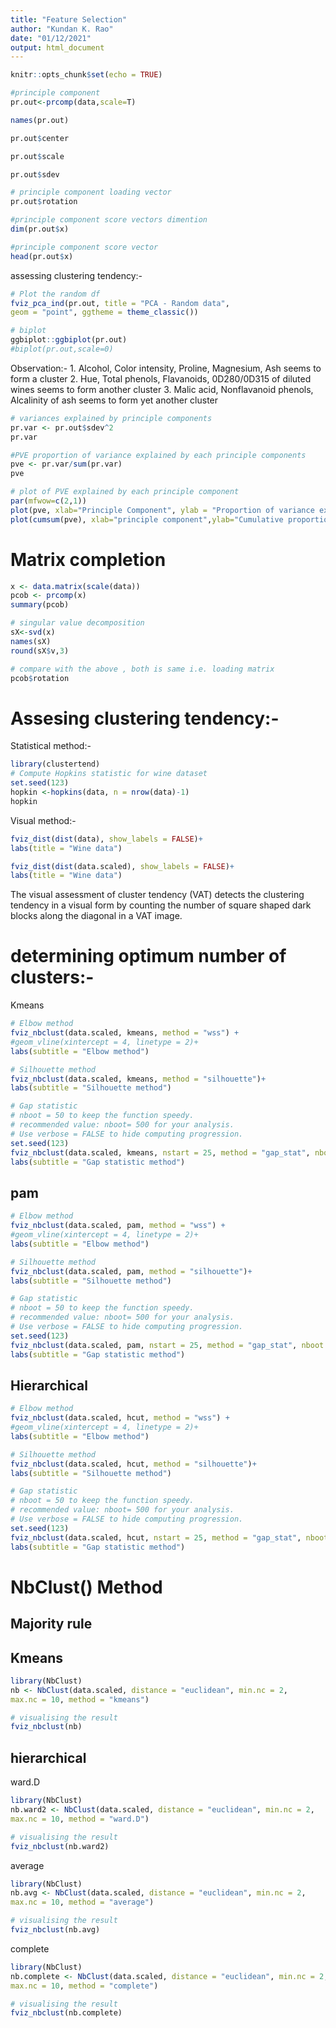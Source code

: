 ```yaml
---
title: "Feature Selection"
author: "Kundan K. Rao"
date: "01/12/2021"
output: html_document
---
```


```r
knitr::opts_chunk$set(echo = TRUE)
```

```r
#principle component
pr.out<-prcomp(data,scale=T)
```

```r
names(pr.out)
```

```r
pr.out$center
```

```r
pr.out$scale
```

```r
pr.out$sdev
```

```r
# principle component loading vector
pr.out$rotation
```

```r
#principle component score vectors dimention
dim(pr.out$x)
```

```r
#principle component score vector
head(pr.out$x)
```
assessing clustering tendency:-
```r
# Plot the random df
fviz_pca_ind(pr.out, title = "PCA - Random data",
geom = "point", ggtheme = theme_classic())
```



```r
# biplot
ggbiplot::ggbiplot(pr.out)
#biplot(pr.out,scale=0)
```
Observation:-
1. Alcohol, Color intensity, Proline, Magnesium, Ash seems to form a cluster
2. Hue, Total phenols, Flavanoids, 0D280/0D315 of diluted wines seems to form another cluster
3. Malic acid, Nonflavanoid phenols, Alcalinity of ash seems to form yet another cluster

```r
# variances explained by principle components
pr.var <- pr.out$sdev^2
pr.var
```


```r
#PVE proportion of variance explained by each principle components
pve <- pr.var/sum(pr.var)
pve
```

```r
# plot of PVE explained by each principle component
par(mfwow=c(2,1))
plot(pve, xlab="Principle Component", ylab = "Proportion of variance explained", ylim=c(0,1), type="b")
plot(cumsum(pve), xlab="principle component",ylab="Cumulative proportion of variance explained", ylim=c(0,1), type="b")
```
# Matrix completion

```r
x <- data.matrix(scale(data))
pcob <- prcomp(x)
summary(pcob)
```

```r
# singular value decomposition
sX<-svd(x)
names(sX)
round(sX$v,3)
```

```r
# compare with the above , both is same i.e. loading matrix
pcob$rotation
```

# Assesing clustering tendency:-

Statistical method:-
```r
library(clustertend)
# Compute Hopkins statistic for wine dataset
set.seed(123)
hopkin <-hopkins(data, n = nrow(data)-1)
hopkin
```

Visual method:-
```r
fviz_dist(dist(data), show_labels = FALSE)+
labs(title = "Wine data")
```
```r
fviz_dist(dist(data.scaled), show_labels = FALSE)+
labs(title = "Wine data")
```
The visual assessment of cluster tendency (VAT) detects the clustering tendency in a visual form by counting the number of
square shaped dark blocks along the diagonal in a VAT image.



# determining optimum number of clusters:-
Kmeans
```r
# Elbow method
fviz_nbclust(data.scaled, kmeans, method = "wss") +
#geom_vline(xintercept = 4, linetype = 2)+
labs(subtitle = "Elbow method")
```

```r
# Silhouette method
fviz_nbclust(data.scaled, kmeans, method = "silhouette")+
labs(subtitle = "Silhouette method")
```

```r
# Gap statistic
# nboot = 50 to keep the function speedy.
# recommended value: nboot= 500 for your analysis.
# Use verbose = FALSE to hide computing progression.
set.seed(123)
fviz_nbclust(data.scaled, kmeans, nstart = 25, method = "gap_stat", nboot = 50)+
labs(subtitle = "Gap statistic method")
```

## pam
```r
# Elbow method
fviz_nbclust(data.scaled, pam, method = "wss") +
#geom_vline(xintercept = 4, linetype = 2)+
labs(subtitle = "Elbow method")
```

```r
# Silhouette method
fviz_nbclust(data.scaled, pam, method = "silhouette")+
labs(subtitle = "Silhouette method")
```

```r
# Gap statistic
# nboot = 50 to keep the function speedy.
# recommended value: nboot= 500 for your analysis.
# Use verbose = FALSE to hide computing progression.
set.seed(123)
fviz_nbclust(data.scaled, pam, nstart = 25, method = "gap_stat", nboot = 50)+
labs(subtitle = "Gap statistic method")
```

## Hierarchical
```r
# Elbow method
fviz_nbclust(data.scaled, hcut, method = "wss") +
#geom_vline(xintercept = 4, linetype = 2)+
labs(subtitle = "Elbow method")
```

```r
# Silhouette method
fviz_nbclust(data.scaled, hcut, method = "silhouette")+
labs(subtitle = "Silhouette method")
```

```r
# Gap statistic
# nboot = 50 to keep the function speedy.
# recommended value: nboot= 500 for your analysis.
# Use verbose = FALSE to hide computing progression.
set.seed(123)
fviz_nbclust(data.scaled, hcut, nstart = 25, method = "gap_stat", nboot = 50)+
labs(subtitle = "Gap statistic method")
```


# NbClust() Method
## Majority rule
## Kmeans
```r
library(NbClust)
nb <- NbClust(data.scaled, distance = "euclidean", min.nc = 2,
max.nc = 10, method = "kmeans")

# visualising the result
fviz_nbclust(nb)
```

##  hierarchical
ward.D
```r
library(NbClust)
nb.ward2 <- NbClust(data.scaled, distance = "euclidean", min.nc = 2,
max.nc = 10, method = "ward.D")

# visualising the result
fviz_nbclust(nb.ward2)
```

average
```r
library(NbClust)
nb.avg <- NbClust(data.scaled, distance = "euclidean", min.nc = 2,
max.nc = 10, method = "average")

# visualising the result
fviz_nbclust(nb.avg)
```

complete
```r
library(NbClust)
nb.complete <- NbClust(data.scaled, distance = "euclidean", min.nc = 2,
max.nc = 10, method = "complete")

# visualising the result
fviz_nbclust(nb.complete)
```



